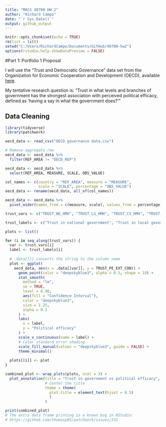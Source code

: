 ```yaml
---
title: "MACS 40700 HW 2"
author: "Richard Campo"
date: "`r Sys.Date()`"
output: github_output
---
```


```r
knitr::opts_chunk$set(echo = TRUE)
rm(list = ls())
setwd("C:/Users/RichardCampo/Documents/GitHub/40700-hw2")
options(rstudio.help.showDataPreview = FALSE)
```

#Part 1: Portfolio 1 Proposal

I will use the "Trust and Democratic Governance" data set from the Organization for Economic Cooperation and Development (OECD), available [here](https://data-explorer.oecd.org/vis?lc=en&fs[0]=Topic%2C1%7CGovernment%23GOV%23%7CGeneral%20government%23GOV_GG%23&pg=0&fc=Topic&bp=true&snb=14&vw=ov&df[ds]=dsDisseminateFinalDMZ&df[id]=DSD_GOV_TDG_SPS_GPC%40DF_GOV_TDG_2023&df[ag]=OECD.GOV.GIP&df[vs]=1.0&pd=%2C&dq=A.......&ly[rw]=REF_AREA&ly[cl]=MEASURE%2CSCALE&to[TIME_PERIOD]=false&lo=5&lom=LASTNPERIODS).

My tentative research question is: "Trust in what levels and branches of government has the strongest association with perceived political efficacy, defined as 'having a say in what the government does?'"


## Data Cleaning
```r
library(tidyverse)
library(patchwork)

oecd_data <- read_csv("OECD governance data.csv")
```
```r
# Remove aggregate row
oecd_data <- oecd_data %>%
  filter(REF_AREA != "OECD_REP")

oecd_data <- oecd_data %>% 
  select(REF_AREA, MEASURE, SCALE, OBS_VALUE)

col_names <- c(country = "REF_AREA", measure = "MEASURE",
               scale = "SCALE", percentage = "OBS_VALUE")
oecd_data <- rename(oecd_data, all_of(col_names))

oecd_data <- oecd_data %>% 
  pivot_wider(names_from = c(measure, scale), values_from = percentage)
```


```r
trust_vars <- c("TRUST_NG_HMH", "TRUST_LG_HMH", "TRUST_CS_HMH", "TRUST_LE_HMH", "TRUST_CL_HMH", "TRUST_DAT_LIK")

trust_labels <- c("Trust in national government", "Trust in local government", "Trust in civil service", "Trust in legislature", "Trust in courts", "Trust government use of data")

plots <- list()

for (i in seq_along(trust_vars)) {
  var <- trust_vars[i]
  label <- trust_labels[i]
  
  # .data[[]] converts the string to the column name
  plot <- ggplot(
    oecd_data, aes(x = .data[[var]], y = TRUST_PE_EXT_CON)) + 
      geom_point(color = "deepskyblue3", alpha = 0.5, shape = 19) + 
      stat_smooth(
        method = "lm",
        se = TRUE,
        level = 0.90,
        aes(fill = "Confidence Interval"),
        color = "deepskyblue3",
        size = 1.25,
        alpha = 0.2
      ) + 
      labs(
        x = label, 
        y = "Political efficacy"
      ) + 
      scale_x_continuous(name = label) + 
      # Color standard error shading
      scale_fill_manual(values = "deepskyblue3", guide = FALSE) +
      theme_minimal()
  
  plots[[i]] <- plot
}

combined_plot <- wrap_plots(plots, ncol = 3) +
  plot_annotation(title = "Trust in government vs political efficacy",
                  # Center the title
                  theme = theme(
                    plot.title = element_text(hjust = 0.5)
                    )
                  )

print(combined_plot)
# The extra data frame printing is a known bug in RStudio:
# https://github.com/thomasp85/patchwork/issues/331
```

```r



```

